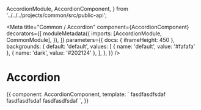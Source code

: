 
  AccordionModule,
  AccordionComponent,
} from '../../../projects/common/src/public-api';

<Meta
  title="Common / Accordion"
  component={AccordionComponent}
  decorators={[
    moduleMetadata({
      imports: [AccordionModule, CommonModule],
    }),
  ]}
  parameters={{
    docs: { iframeHeight: 450 },
    backgrounds: {
      default: 'default',
      values: [
        { name: 'default', value: '#fafafa' },
        { name: 'dark', value: '#202124' },
      ],
    },
  }}
/>

# Accordion

<Canvas>
  <Story name="Default">
    {{
      component: AccordionComponent,
      template: `
        <com-accordion>
          <com-accordion-item headerTitle="Accordion 1">
            fasdfasdfsdaf
          </com-accordion-item>
          <com-accordion-item headerTitle="Accordion 2">
            fasdfasdfsdaf
          </com-accordion-item>
          <com-accordion-item headerTitle="Accordion 3">
            fasdfasdfsdaf
          </com-accordion-item>
        </com-accordion>
      `,
    }}
  </Story>
</Canvas>

<ArgsTable of={AccordionComponent} />
